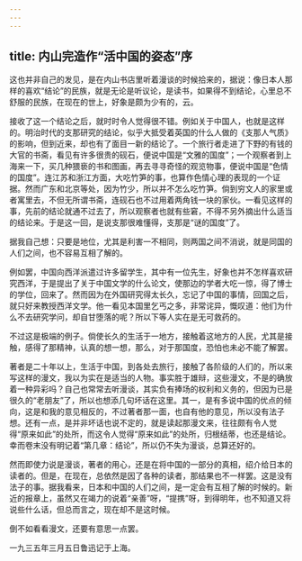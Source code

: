 ```yaml
---
---
---
```

title: 内山完造作“活中国的姿态”序
---



这也并非自己的发见，是在内山书店里听着漫谈的时候拾来的，据说：像日本人那样的喜欢“结论”的民族，就是无论是听议论，是读书，如果得不到结论，心里总不舒服的民族，在现在的世上，好象是颇为少有的，云。

接收了这一个结论之后，就时时令人觉得很不错。例如关于中国人，也就是这样的。明治时代的支那研究的结论，似乎大抵受着英国的什么人做的《支那人气质》的影响，但到近来，却也有了面目一新的结论了。一个旅行者走进了下野的有钱的大官的书斋，看见有许多很贵的砚石，便说中国是“文雅的国度”；一个观察者到上海来一下，买几种猥亵的书和图画，再去寻寻奇怪的观览物事，便说中国是“色情的国度”。连江苏和浙江方面，大吃竹笋的事，也算作色情心理的表现的一个证据。然而广东和北京等处，因为竹少，所以并不怎么吃竹笋。倘到穷文人的家里或者寓里去，不但无所谓书斋，连砚石也不过用着两角钱一块的家伙。一看见这样的事，先前的结论就通不过去了，所以观察者也就有些窘，不得不另外摘出什么适当的结论来。于是这一回，是说支那很难懂得，支那是“谜的国度”了。

据我自己想：只要是地位，尤其是利害一不相同，则两国之间不消说，就是同国的人们之间，也不容易互相了解的。

例如罢，中国向西洋派遣过许多留学生，其中有一位先生，好象也并不怎样喜欢研究西洋，于是提出了关于中国文学的什么论文，使那边的学者大吃一惊，得了博士的学位，回来了。然而因为在外国研究得太长久，忘记了中国的事情，回国之后，就只好来教授西洋文学。他一看见本国里乞丐之多，非常诧异，慨叹道：他们为什么不去研究学问，却自甘堕落的呢？所以下等人实在是无可救药的。

不过这是极端的例子。倘使长久的生活于一地方，接触着这地方的人民，尤其是接触，感得了那精神，认真的想一想，那么，对于那国度，恐怕也未必不能了解罢。

著者是二十年以上，生活于中国，到各处去旅行，接触了各阶级的人们的，所以来写这样的漫文，我以为实在是适当的人物。事实胜于雄辩，这些漫文，不是的确放着一种异彩吗？自己也常常去听漫谈，其实负有捧场的权利和义务的，但因为已是很久的“老朋友”了，所以也想添几句坏话在这里。其一，是有多说中国的优点的倾向，这是和我的意见相反的，不过著者那一面，也自有他的意见，所以没有法子想。还有一点，是并非坏话也说不定的，就是读起那漫文来，往往颇有令人觉得“原来如此”的处所，而这令人觉得“原来如此”的处所，归根结蒂，也还是结论。幸而卷末没有明记着“第几章：结论”，所以仍不失为漫谈，总算还好的。

然而即使力说是漫谈，著者的用心，还是在将中国的一部分的真相，绍介给日本的读者的。但是，在现在，总依然是因了各种的读者，那结果也不一样罢。这是没有法子的事。据我看来，日本和中国的人们之间，是一定会有互相了解的时候的。新近的报章上，虽然又在竭力的说着“亲善”呀，“提携”呀，到得明年，也不知道又将说些什么话，但总而言之，现在却不是这时候。

倒不如看看漫文，还要有意思一点罢。

一九三五年三月五日鲁迅记于上海。